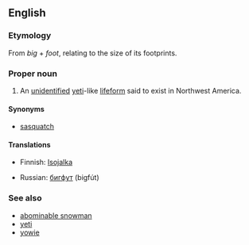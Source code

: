 ==English==
{{wikipedia}}

===Etymology===
From ''big'' + ''foot'', relating to the size of its footprints.

===Proper noun===
{{en-proper noun|Bigfeet}}
# {{cryptozoology}} An [[unidentified]] [[yeti]]-like [[lifeform]] said to exist in Northwest America.

====Synonyms====
*[[sasquatch]]

====Translations====
{{top}}
*Finnish: [[Isojalka]]
{{mid}}
*Russian: [[бигфут]] (bigfút) {{m}}
{{bottom}}

===See also===
*[[abominable snowman]]
*[[yeti]]
*[[yowie]]
